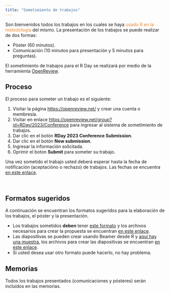 ```yaml
---
title: "Sometimiento de trabajos"
---
```


Son bienvenidos todos los trabajos en los cuales se haya <font color="#ED852E">usado R en la metodología</font> del mismo. La presentación de los trabajos se puede realizar de dos formas:

- Póster (60 minutos).
- Comunicación (10 minutos para presentación y 5 minutos para preguntas).

El sometimiento de trabajos para el R Day se realizará por medio de la herramienta [OpenReview](https://openreview.net/group?id=RDay/2023/Conference).

## Proceso

El proceso para someter un trabajo es el siguiente:

1. Visitar la página [https://openreview.net/](https://openreview.net/) y crear una cuenta o membresía.
1. Visitar en enlace [https://openreview.net/group?id=RDay/2023/Conference](https://openreview.net/group?id=RDay/2023/Conference) para ingresar al sistema de sometimiento de trabajos.
1. Dar clic en el botón __RDay 2023 Conference Submission__.
1. Dar clic en el botón __New submission__.
1. Ingresar la información solicitada.
1. Oprimir el boton __Submit__ para someter su trabajo.

Una vez sometido el trabajo usted deberá esperar hasta la fecha de notificación (aceptacióno o rechazo) de trabajos. Las fechas se encuentra [en este enlace](fechas.html).

<br/>

## Formatos sugeridos
A continuación se encuentran los formatos sugeridos para la elaboración de los trabajos, el póster y la presentación.

- Los trabajos sometidos **deben** tener [este formato](https://rday-colombia.github.io/2023/documentos/Plantilla_trabajos_R_Day/Plantilla_trabajos_R_Day.pdf) y los archivos necesarios para crear la propuesta se encuentran [en este enlace](https://rday-colombia.github.io/2023/documentos/Plantilla_trabajos_R_Day.zip).
- Las diapositivas se pueden crear usando Beamer desde R y [aquí hay una muestra](https://rday-colombia.github.io/2023/documentos/Plantilla_presentacion_R_Day/Plantilla_presentacion_R_Day.pdf), los archivos para crear las diapositivas se encuentran [en este enlace](https://rday-colombia.github.io/2023/documentos/Plantilla_presentacion_R_Day.zip). 
- Si usted desea usar otro formato puede hacerlo, no hay problema.


## Memorias
Todos los trabajos presentados (comunicaciones y pósteres) serán incluídos en las memorias.

